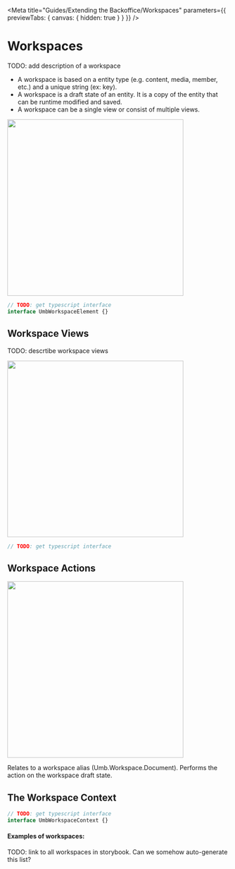 
<Meta title="Guides/Extending the Backoffice/Workspaces" parameters={{ previewTabs: { canvas: { hidden: true } } }} />

# Workspaces

TODO: add description of a workspace

- A workspace is based on a entity type (e.g. content, media, member, etc.) and a unique string (ex: key).
- A workspace is a draft state of an entity. It is a copy of the entity that can be runtime modified and saved.
- A workspace can be a single view or consist of multiple views.

<img src="docs/workspace.svg" width="400" />

```ts
// TODO: get typescript interface
interface UmbWorkspaceElement {}
```

## Workspace Views

TODO: descrtibe workspace views

<img src="docs/workspace-views.svg" width="400" />

```ts
// TODO: get typescript interface
```

## Workspace Actions

<img src="docs/workspace-actions.svg" width="400" />

Relates to a workspace alias (Umb.Workspace.Document). Performs the action on the workspace draft state.

## The Workspace Context

```ts
// TODO: get typescript interface
interface UmbWorkspaceContext {}
```

#### Examples of workspaces:

TODO: link to all workspaces in storybook. Can we somehow auto-generate this list?
